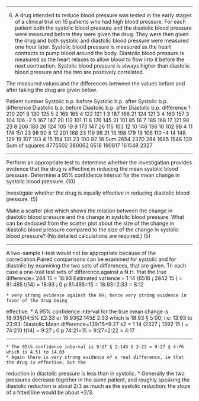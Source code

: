
---

 
 
6. A drug intended to reduce blood pressure was tested in the early stages of a clinical trial on 15 patients who had high blood pressure.  For each patient both the systolic blood pressure and the diastolic blood pressure were measured before they were given the drug.  They were then given the drug and both systolic and diastolic blood pressure were measured one hour later.  Systolic blood pressure is measured as the heart contracts to pump blood around the body.  Diastolic blood pressure is measured as the heart relaxes to allow blood to flow into it before the next contraction.  Systolic blood pressure is always higher than diastolic blood pressure and the two are positively correlated. 
 
 The measured values and the differences between the values before and after taking the drug are given below. 
 
Patient number 
Systolic  b.p.  before 
Systolic  b.p.  after 
Systolic  b.p.  difference 
Diastolic  b.p.  before 
Diastolic  b.p.  after 
Diastolic  b.p. difference 
1 210 201 9 130 125 5 2 169 165 4 122 121 1 3 187 166 21 124 121 3 4 160 157 3 104 106 -2 5 167 147 20 112 101 11 6 176 145 31 101 85 16 7 185 168 17 121 98 23 8 206 180 26 124 105 19 9 173 147 26 115 103 12 10 146 136 10 102 98 4 11 174 151 23 98 90 8 12 201 168 33 119 98 21 13 198 179 19 106 110 -4 14 148 129 19 107 103 4 15 154 131 23 100 82 18 Sum 2654 2370 284 1685 1546 139 
Sum of squares 
4775502 380062 6518 190817 161548 2327 
 
---

Perform an appropriate test to determine whether the investigation provides evidence that the drug is effective in reducing the mean systolic blood pressure.  Determine a 95% confidence interval for the mean change in systolic blood pressure. (10) 
 
Investigate whether the drug is equally effective in reducing diastolic blood pressure. (5) 
 
Make a scatter plot which shows the relation between the change in diastolic blood pressure and the change in systolic blood pressure.  What can be deduced from the scatter plot about the size of the change in diastolic blood pressure compared to the size of the change in systolic blood pressure?  (No detailed calculations are required.) (5) 

--- 

A two-sample t-test would not be appropriate because of the correclation.Paired comparisons
can be examined for systolic and for diastolic by examining the two sets of differences,
that are given. Tn each case a one-trail test sets of difference,against a N.H. that the
true difference= 284
15 = 18:93
Estimated variance =
1
14
(6518 ¡
2842
15
) = 81:495
t(14) =
18:93 ¡ 0
p
81:495=15
= 18:93=2:33 = 8:12

    * very strong evidence against the NH; hence very strong evidence in favor of the drug being
effective.
* A 95\% confidence interval for the true mean change is 18:93§t14;5% £2:33 or 18:93§2:145£
2:33 which is 18:93 § 5:00; i:e: 13:93 to 23:93:
Diastolic Mean difference=139/15=9.27
s2 =
1
14
(2327 ¡
1392
15
) = 74:210 t(14) =
9:27 ¡ 0
p
74:21=15
= 9:27=2:22 = 4:17

---
    * The 95\% confidence interval is 9:27 § 2:145 £ 2:22 = 9:27 § 4:76 which is 4.51 to 14.03
    * Again there is very strong evidence of a real difference, ie that the drug is effective, but the
reduction in diastolic pressure is less than in systolic.
    * Generally the two pressures decrease together in the same patient, and roughly speaking
the diastolic reduction is about 2/3 as much as the systolic reduction: the slope of a fitted line
would be about +2/3.






